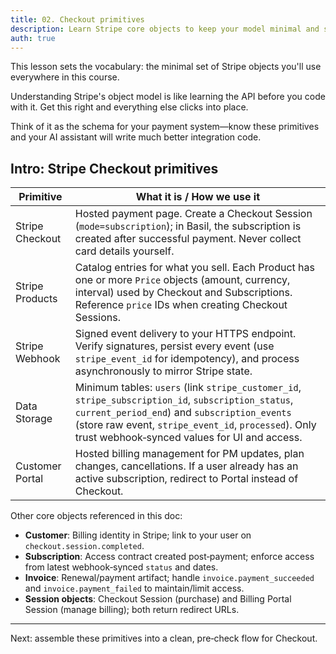 ```yaml
---
title: 02. Checkout primitives
description: Learn Stripe core objects to keep your model minimal and safe.
auth: true
---
```


This lesson sets the vocabulary: the minimal set of Stripe objects you'll use everywhere in this course.

Understanding Stripe's object model is like learning the API before you code with it. Get this right and everything else clicks into place. 

Think of it as the schema for your payment system—know these primitives and your AI assistant will write much better integration code.

## Intro: Stripe Checkout primitives

| Primitive        | What it is / How we use it |
|------------------|-----------------------------|
| Stripe Checkout  | Hosted payment page. Create a Checkout Session (`mode=subscription`); in Basil, the subscription is created after successful payment. Never collect card details yourself. |
| Stripe Products  | Catalog entries for what you sell. Each Product has one or more `Price` objects (amount, currency, interval) used by Checkout and Subscriptions. Reference `price` IDs when creating Checkout Sessions. |
| Stripe Webhook   | Signed event delivery to your HTTPS endpoint. Verify signatures, persist every event (use `stripe_event_id` for idempotency), and process asynchronously to mirror Stripe state. |
| Data Storage     | Minimum tables: `users` (link `stripe_customer_id`, `stripe_subscription_id`, `subscription_status`, `current_period_end`) and `subscription_events` (store raw event, `stripe_event_id`, `processed`). Only trust webhook‑synced values for UI and access. |
| Customer Portal  | Hosted billing management for PM updates, plan changes, cancellations. If a user already has an active subscription, redirect to Portal instead of Checkout. |

Other core objects referenced in this doc:

- **Customer**: Billing identity in Stripe; link to your user on `checkout.session.completed`.
- **Subscription**: Access contract created post‑payment; enforce access from latest webhook‑synced `status` and dates.
- **Invoice**: Renewal/payment artifact; handle `invoice.payment_succeeded` and `invoice.payment_failed` to maintain/limit access.
- **Session objects**: Checkout Session (purchase) and Billing Portal Session (manage billing); both return redirect URLs.




---

Next: assemble these primitives into a clean, pre‑check flow for Checkout.
